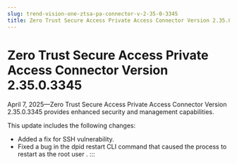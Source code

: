 ```yaml
---
slug: trend-vision-one-ztsa-pa-connector-v-2-35-0-3345
title: Zero Trust Secure Access Private Access Connector Version 2.35.0.3345
---
```

# Zero Trust Secure Access Private Access Connector Version 2.35.0.3345

April 7, 2025—Zero Trust Secure Access Private Access Connector Version 2.35.0.3345 provides enhanced security and management capabilities.

This update includes the following changes:

- Added a fix for SSH vulnerability.
- Fixed a bug in the dpid restart CLI command that caused the process to restart as the root user .
:::
